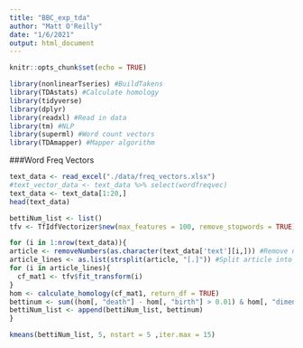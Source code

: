 ```yaml
---
title: "BBC_exp_tda"
author: "Matt O'Reilly"
date: "1/6/2021"
output: html_document
---
```


```r
knitr::opts_chunk$set(echo = TRUE)
```

```r
library(nonlinearTseries) #BuildTakens
library(TDAstats) #Calculate homology
library(tidyverse) 
library(dplyr)
library(readxl) #Read in data
library(tm) #NLP
library(superml) #Word count vectors
library(TDAmapper) #Mapper algorithm
```


###Word Freq Vectors
```r
text_data <- read_excel("./data/freq_vectors.xlsx")
#text_vector_data <- text_data %>% select(wordfreqvec)
text_data <- text_data[1:20,]
head(text_data)

```


```r
bettiNum_list <- list()
tfv <- TfIdfVectorizer$new(max_features = 100, remove_stopwords = TRUE)

for (i in 1:nrow(text_data)){
article <- removeNumbers(as.character(text_data['text'][i,])) #Remove numbers from articles
article_lines <- as.list(strsplit(article, "[.]")) #Split article into sentences
for (i in article_lines){
  cf_mat1 <- tfv$fit_transform(i)
}
hom <- calculate_homology(cf_mat1, return_df = TRUE)
bettinum <- sum((hom[, "death"] - hom[, "birth"] > 0.01) & hom[, "dimension"] == 1) 
bettiNum_list <- append(bettiNum_list, bettinum)
}

kmeans(bettiNum_list, 5, nstart = 5 ,iter.max = 15)


```
